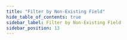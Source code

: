 ```yaml
---
title: "Filter by Non-Existing Field"
hide_table_of_contents: true
sidebar_label: Filter by Non-Existing Field
sidebar_position: 13
---
```





<LanguageSwitcher supportedLanguages={supportedLanguages} />

<LanguageContent language="csharp">
   <HowToFilterByNonExistingFieldCsharp />
</LanguageContent>

<LanguageContent language="python">
   <HowToFilterByNonExistingFieldPython />
</LanguageContent>

<LanguageContent language="php">
   <HowToFilterByNonExistingFieldPhp />
</LanguageContent>

<LanguageContent language="nodejs">
   <HowToFilterByNonExistingFieldNodejs />
</LanguageContent>


<!---
### Client API
- [What is a Document Query](../../../client-api/session/querying/document-query/what-is-document-query)
- [How to Filter by Field Presence](../../../client-api/session/querying/how-to-filter-by-field)

### Querying
- [Querying: Filtering](../../../indexes/querying/filtering)
- [Query vs DocumentQuery](../../../client-api/session/querying/document-query/query-vs-document-query)
- [RQL - Raven Query Language](../../../client-api/session/querying/what-is-rql)

### Code Walkthrough
- [Queries - Filtering Results - Basics](https://demo.ravendb.net/demos/csharp/queries/filtering-results-basics)
- [Queries - Filtering with Multiple Conditions](https://demo.ravendb.net/demos/csharp/queries/filtering-results-multiple-conditions)
- [Queries - Filtering Results - Basics](https://demo.ravendb.net/demos/python/queries/filtering-results-basics)
- [Queries - Filtering with Multiple Conditions](https://demo.ravendb.net/demos/python/queries/filtering-results-multiple-conditions)


-->